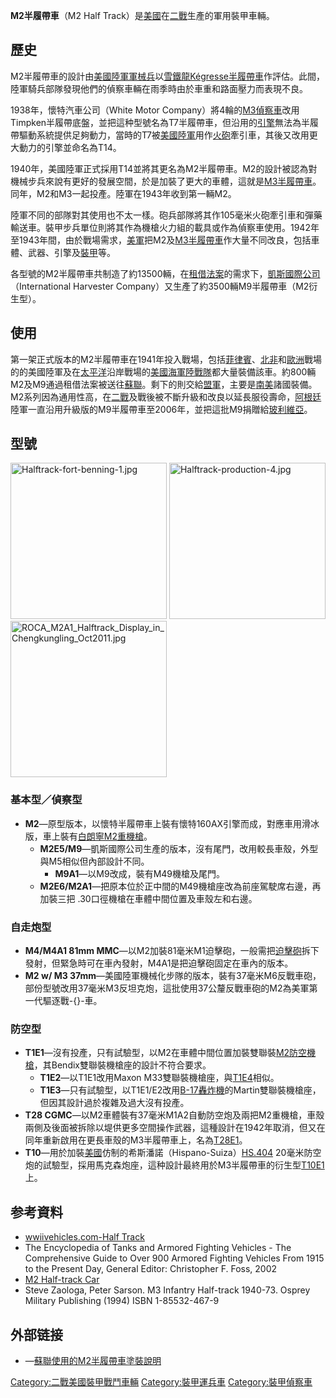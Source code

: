 {{noteTA
|1=zh:毫米;zh-hans:毫米;zh-hant:毫米;zh-cn:毫米;zh-tw:公釐;zh-hk:毫米;zh-mo:毫米;
|2=zh:米;zh-hans:米;zh-hant:米;zh-cn:米;zh-tw:公尺;zh-hk:米;zh-mo:米;
|3=zh:坦克;zh-hans:坦克;zh-hant:坦克;zh-cn:坦克;zh-tw:戰車;zh-hk:坦克;zh-mo:坦克;
}}
{{Infobox Weapon
|         name= M2半履帶車
|        image= File:M2-Halftrack.jpg
|   image_size= 250px
|      caption=
|origin=[[美國|美國]]
|type=[[半履帶車|半履帶車]]
|is_vehicle=yes
|       length=5.96 米
|        width=2.2 米
|       height=2.26 米
|       weight=9 噸
|   suspension=前輪、後履帶
|   speed=40 英里/小時
|        vehicle_range=200英里/ 320公里
|      primary_armament=[[12.7×99_NATO|12.7×99 毫米 NATO（.50 BMG）]][[白朗寧M2重機槍|白朗寧M2重機槍]]
|    secondary_armament=
|       armour=6 - 12 毫米
|       engine=White 160AX 
|           engine_power=147匹（110 kW）
|           pw_ratio=
|         crew=2 + 7 人
}}
'''M2半履帶車'''（M2 Half Track）是[[美國|美國]]在[[二戰|二戰]]生產的軍用裝甲車輛。

== 歷史 ==
M2半履帶車的設計由[[美國陸軍軍械兵|美國陸軍軍械兵]]以[[雪鐵龍|雪<nowiki></nowiki>鐵龍]]Kégresse[[半履帶車|半履帶車]]作評估。此間，陸軍騎兵部隊發現他們的偵察車輛在雨季時由於車重和路面壓力而表現不良。

1938年，懷特汽車公司（White Motor Company）將4輪的[[M3偵察車|M3偵察車]]改用Timpken半履帶底盤，並把這种型號名為T7半履帶車，但沿用的[[引擎|引擎]]無法為半履帶驅動系統提供足夠動力，當時的T7被[[美國陸軍|美國陸軍]]用作[[火砲|火砲]]牽引車，其後又改用更大動力的引擎並命名為T14。

1940年，美國陸軍正式採用T14並將其更名為M2半履帶車。M2的設計被認為對機械步兵來說有更好的發展空間，於是加裝了更大的車體，這就是[[M3半履帶車|M3半履帶車]]。同年，M2和M3一起投產。陸軍在1943年收到第一輛M2。

陸軍不同的部隊對其使用也不太一樣。砲兵部隊將其作105毫米火砲牽引車和彈藥輸送車。裝甲步兵單位則將其作為機槍火力組的載具或作為偵察車使用。1942年至1943年間，由於戰場需求，[[美軍|美軍]]把M2及[[M3半履帶車|M3半履帶車]]作大量不同改良，包括車體、武器、引擎及[[裝甲|裝甲]]等。

各型號的M2半履帶車共制造了約13500輛，在[[租借法案|租借法案]]的需求下，[[凱斯國際公司|凱斯國際公司]]（International Harvester Company）又生產了約3500輛M9半履帶車（M2衍生型）。

== 使用 ==
第一架正式版本的M2半履帶車在1941年投入戰場，包括[[菲律賓|菲律賓]]、[[北非|北非]]和[[歐洲|歐洲]]戰場的的美國陸軍及在[[太平洋|太平洋]]沿岸戰場的[[美國海軍陸戰隊|美國海軍陸戰隊]]都大量裝備該車。約800輛M2及M9通過租借法案被送往[[蘇聯|蘇聯]]。剩下的則交給[[盟軍|盟軍]]，主要是[[南美|南美]]諸國裝備。M2系列因為通用性高，在[[二戰|二戰]]及戰後被不斷升級和改良以延長服役壽命，[[阿根廷|阿根廷]]陸軍一直沿用升級版的M9半履帶車至2006年，並把這批M9捐贈給[[玻利維亞|玻利維亞]]。

== 型號 ==
[[File:Halftrack-fort-benning-1.jpg|250px]]
[[File:Halftrack-production-4.jpg|250px]]
[[File:ROCA_M2A1_Halftrack_Display_in_Chengkungling_Oct2011.jpg|250px]]
=== 基本型／偵察型 ===
* '''M2'''—原型版本，以懷特半履帶車上裝有懷特160AX引擎而成，對應車用滑冰版，車上裝有[[白朗寧M2重機槍|白朗寧M2重機槍]]。
** '''M2E5/M9'''—凱斯國際公司生產的版本，沒有尾門，改用較長車殼，外型與M5相似但內部設計不同。
*** '''M9A1'''—以M9改成，裝有M49機槍及尾門。
** '''M2E6/M2A1'''—把原本位於正中間的M49機槍座改為前座駕駛席右邊，再加裝三把 .30口徑機槍在車體中間位置及車殼左和右邊。

=== 自走炮型 ===
* '''M4/M4A1 81mm MMC'''—以M2加裝81毫米M1迫擊砲，一般需把[[迫擊砲|迫擊砲]]拆下發射，但緊急時可在車內發射，M4A1是把迫擊砲固定在車內的版本。
* '''M2 w/ M3 37mm'''—美國陸軍機械化步隊的版本，裝有37毫米M6反戰車砲，部份型號改用37毫米M3反坦克炮，這批使用37公釐反戰車砲的M2為美軍第一代驅逐戰-{}-車。

=== 防空型 ===
* '''T1E1'''—沒有投產，只有試驗型，以M2在車體中間位置加裝雙聯裝[[白朗寧M2重機槍|M2防空機槍]]，其Bendix雙聯裝機槍座的設計不符合要求。
** '''T1E2'''—以T1E1改用Maxon M33雙聯裝機槍座，與[[M3半履帶車|T1E4]]相似。
** '''T1E3'''—只有試驗型，以T1E1/E2改用[[B-17轟炸機|B-17轟炸機]]的Martin雙聯裝機槍座，但因其設計過於複雜及過大沒有投產。
* '''T28 CGMC'''—以M2車體裝有37毫米M1A2自動防空炮及兩把M2重機槍，車殼兩側及後面被拆除以堤供更多空間操作武器，這種設計在1942年取消，但又在同年重新啟用在更長車殼的M3半履帶車上，名為[[M3半履帶車|T28E1]]。
* '''T10'''—用於加裝[[美國|美國]]仿制的希斯潘諾（Hispano-Suiza）[[HS.404|HS.404]] 20毫米防空炮的試驗型，採用馬克森炮座，這种設計最終用於M3半履帶車的衍生型[[M3半履帶車|T10E1]]上。

== 参考資料 ==
{{Commons|M2 Halftrack}}
<div class="references-small">
<references />
* [https://web.archive.org/web/20160204063254/http://www.wwiivehicles.com/usa/half-tracks/half-tracks.asp wwiivehicles.com-Half Track]
* The Encyclopedia of Tanks and Armored Fighting Vehicles - The Comprehensive Guide to Over 900 Armored Fighting Vehicles From 1915 to the Present Day, General Editor: Christopher F. Foss, 2002
* [http://afvdb.50megs.com/usa/halftrackm2.html M2 Half-track Car] {{Wayback|url=http://afvdb.50megs.com/usa/halftrackm2.html |date=20111017205817 }}
* Steve Zaologa, Peter Sarson. M3 Infantry Half-track 1940-73. Osprey Military Publishing (1994) ISBN 1-85532-467-9
</div>

== 外部链接 ==
* {{en}}—[http://www.o5m6.de/m2.html 蘇聯使用的M2半履帶車塗裝說明] {{Wayback|url=http://www.o5m6.de/m2.html |date=20160304140711 }}
{{二次大戰美軍AFVs}}

[[Category:二戰美國裝甲戰鬥車輛|Category:二戰美國裝甲戰鬥車輛]]
[[Category:裝甲運兵車|Category:裝甲運兵車]]
[[Category:裝甲偵察車|Category:裝甲偵察車]]